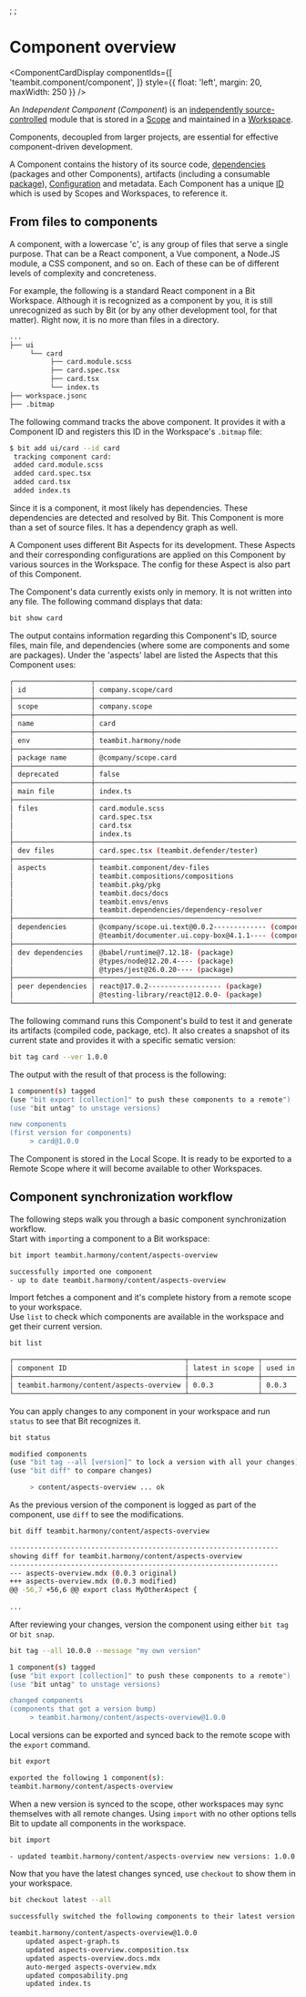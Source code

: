 ;
;

# Component overview

<ComponentCardDisplay componentIds={[
  'teambit.component/component',
]} style={{ float: 'left', margin: 20, maxWidth: 250 }} />

An _Independent Component_ (_Component_) is an [independently source-controlled](/components/component-objects) module that is stored in a [Scope](/scope/scope-overview) and maintained in a [Workspace](/workspace/workspace-overview).

Components, decoupled from larger projects, are essential for effective component-driven development.

A Component contains the history of its source code, [dependencies](/dependencies/dependencies-overview) (packages and other Components), artifacts (including a consumable [package](/packages/packages-overview)), [Configuration](/components/component-config) and metadata.
Each Component has a unique [ID](/components/component-id) which is used by Scopes and Workspaces, to reference it.



## From files to components

A component, with a lowercase 'c', is any group of files that serve a single purpose.
That can be a React component, a Vue component, a Node.JS module, a CSS component, and so on. Each of these can be of different levels of complexity and concreteness.

For example, the following is a standard React component in a Bit Workspace. Although it is recognized as a component by you, it is still unrecognized as such by Bit (or by any other development tool, for that matter).
Right now, it is no more than files in a directory.

```bash
...
├── ui
     └── card
          ├── card.module.scss
          ├── card.spec.tsx
          ├── card.tsx
          └── index.ts
├── workspace.jsonc
├── .bitmap
```

The following command tracks the above component. It provides it with a Component ID and registers this ID in the Workspace's `.bitmap` file:

```bash
$ bit add ui/card --id card
 tracking component card:
 added card.module.scss
 added card.spec.tsx
 added card.tsx
 added index.ts
```

Since it is a component, it most likely has dependencies. These dependencies are detected and resolved by Bit. This Component is more than a set of source files. It has a dependency graph as well.

A Component uses different Bit Aspects for its development. These Aspects and their corresponding configurations are applied on this Component by various sources in the Workspace. The config for these Aspect is also part of this Component.

The Component's data currently exists only in memory. It is not written into any file. The following command displays that data:

```bash
bit show card
```

The output contains information regarding this Component's ID, source files, main file, and dependencies (where some are components and some are packages). Under the 'aspects' label are listed the Aspects that this Component uses:

```bash
┌───────────────────┬──────────────────────────────────────────────────────────┐
│ id                │ company.scope/card                                       │
├───────────────────┼──────────────────────────────────────────────────────────┤
│ scope             │ company.scope                                            │
├───────────────────┼──────────────────────────────────────────────────────────┤
│ name              │ card                                                     │
├───────────────────┼──────────────────────────────────────────────────────────┤
│ env               │ teambit.harmony/node                                     │
├───────────────────┼──────────────────────────────────────────────────────────┤
│ package name      │ @company/scope.card                                      │
├───────────────────┼──────────────────────────────────────────────────────────┤
│ deprecated        │ false                                                    │
├───────────────────┼──────────────────────────────────────────────────────────┤
│ main file         │ index.ts                                                 │
├───────────────────┼──────────────────────────────────────────────────────────┤
│ files             │ card.module.scss                                         │
│                   │ card.spec.tsx                                            │
│                   │ card.tsx                                                 │
│                   │ index.ts                                                 │
├───────────────────┼──────────────────────────────────────────────────────────┤
│ dev files         │ card.spec.tsx (teambit.defender/tester)                  │
├───────────────────┼──────────────────────────────────────────────────────────┤
│ aspects           │ teambit.component/dev-files                              │
│                   │ teambit.compositions/compositions                        │
│                   │ teambit.pkg/pkg                                          │
│                   │ teambit.docs/docs                                        │
│                   │ teambit.envs/envs                                        │
│                   │ teambit.dependencies/dependency-resolver                 │
├───────────────────┼──────────────────────────────────────────────────────────┤
│ dependencies      │ @company/scope.ui.text@0.0.2------------- (component)    │
│                   │ @teambit/documenter.ui.copy-box@4.1.1---- (component)    │
├───────────────────┼──────────────────────────────────────────────────────────┤
│ dev dependencies  │ @babel/runtime@7.12.18- (package)                        │
│                   │ @types/node@12.20.4---- (package)                        │
│                   │ @types/jest@26.0.20---- (package)                        │
├───────────────────┼──────────────────────────────────────────────────────────┤
│ peer dependencies │ react@17.0.2------------------ (package)                 │
│                   │ @testing-library/react@12.0.0- (package)                 │
└───────────────────┴──────────────────────────────────────────────────────────┘
```

The following command runs this Component's build to test it and generate its artifacts (compiled code, package, etc).
It also creates a snapshot of its current state and provides it with a specific sematic version:

```bash
bit tag card --ver 1.0.0
```

The output with the result of that process is the following:

```bash
1 component(s) tagged
(use "bit export [collection]" to push these components to a remote")
(use "bit untag" to unstage versions)

new components
(first version for components)
     > card@1.0.0
```

The Component is stored in the Local Scope. It is ready to be exported to a Remote Scope where it will become available to other Workspaces.

## Component synchronization workflow

The following steps walk you through a basic component synchronization workflow.  
Start with `import`ing a component to a Bit workspace:

```bash
bit import teambit.harmony/content/aspects-overview
```

```bash
successfully imported one component
- up to date teambit.harmony/content/aspects-overview   
```

Import fetches a component and it's complete history from a remote scope to your workspace.  
Use `list` to check which components are available in the workspace and get their current version.

```bash
bit list
```

```bash
┌──────────────────────────────────────────┬─────────────────┬───────────────────┐
│ component ID                             │ latest in scope │ used in workspace │
├──────────────────────────────────────────┼─────────────────┼───────────────────┤
│ teambit.harmony/content/aspects-overview │ 0.0.3           │ 0.0.3             │
└──────────────────────────────────────────┴─────────────────┴───────────────────┘
```

You can apply changes to any component in your workspace and run `status` to see that Bit recognizes it.

```bash
bit status
```

```bash
modified components
(use "bit tag --all [version]" to lock a version with all your changes)
(use "bit diff" to compare changes)

     > content/aspects-overview ... ok
```

As the previous version of the component is logged as part of the component, use `diff` to see the modifications.

```bash
bit diff teambit.harmony/content/aspects-overview
```

```bash
------------------------------------------------------------------
showing diff for teambit.harmony/content/aspects-overview
------------------------------------------------------------------
--- aspects-overview.mdx (0.0.3 original)
+++ aspects-overview.mdx (0.0.3 modified)
@@ -56,7 +56,6 @@ export class MyOtherAspect {
 
...
```

After reviewing your changes, version the component using either `bit tag` or `bit snap`.

```bash
bit tag --all 10.0.0 --message "my own version"
```

```bash
1 component(s) tagged
(use "bit export [collection]" to push these components to a remote")
(use "bit untag" to unstage versions)

changed components
(components that got a version bump)
     > teambit.harmony/content/aspects-overview@1.0.0
```

Local versions can be exported and synced back to the remote scope with the `export` command.

```bash
bit export
```

```bash
exported the following 1 component(s):
teambit.harmony/content/aspects-overview
```

When a new version is synced to the scope, other workspaces may sync themselves with all remote changes. Using `import` with no other options tells Bit to update all components in the workspace.

```bash
bit import
```

```bash
- updated teambit.harmony/content/aspects-overview new versions: 1.0.0  
```

Now that you have the latest changes synced, use `checkout` to show them in your workspace.

```bash
bit checkout latest --all
```

```bash
successfully switched the following components to their latest version

teambit.harmony/content/aspects-overview@1.0.0
    updated aspect-graph.ts 
    updated aspects-overview.composition.tsx 
    updated aspects-overview.docs.mdx 
    auto-merged aspects-overview.mdx 
    updated composability.png 
    updated index.ts 
```
